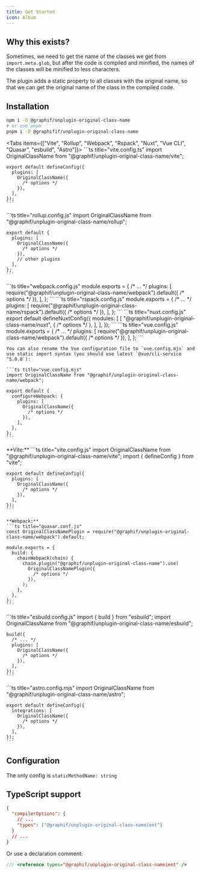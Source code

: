 ```yaml
---
title: Get Started
icon: Album
---
```


## Why this exists?

Sometimes, we need to get the name of the classes we get from `import.meta.glob`, but after the code is compiled and minified, the names of the classes will be minified to less characters.

The plugin adds a static property to all classes with the original name, so that we can get the original name of the class in the compiled code.

## Installation

```sh
npm i -D @graphif/unplugin-original-class-name
# or use pnpm
pnpm i -D @graphifif/unplugin-original-class-name
```

<Tabs items={["Vite", "Rollup", "Webpack", "Rspack", "Nuxt", "Vue CLI", "Quasar", "esbuild", "Astro"]}>
  <Tab>
    ```ts title="vite.config.ts"
    import OriginalClassName from "@graphif/unplugin-original-class-name/vite";

    export default defineConfig({
      plugins: [
        OriginalClassName({
          /* options */
        }),
      ],
    });
    ```

  </Tab>

  <Tab>
    ```ts title="rollup.config.js"
    import OriginalClassName from "@graphif/unplugin-original-class-name/rollup";

    export default {
      plugins: [
        OriginalClassName({
          /* options */
        }),
        // other plugins
      ],
    };
    ```

  </Tab>

  <Tab>
    ```ts title="webpack.config.js"
    module.exports = {
      /* ... */
      plugins: [
        require("@graphif/unplugin-original-class-name/webpack").default({
          /* options */
        }),
      ],
    };
    ```
  </Tab>

  <Tab>
    ```ts title="rspack.config.js"
    module.exports = {
      /* ... */
      plugins: [
        require("@graphif/unplugin-original-class-name/rspack").default({
          /* options */
        }),
      ],
    };
    ```
  </Tab>

  <Tab>
    ```ts title="nuxt.config.js"
    export default defineNuxtConfig({
      modules: [
        [
          "@graphif/unplugin-original-class-name/nuxt",
          {
            /* options */
          },
        ],
      ],
    });
    ```
  </Tab>

  <Tab>
    ```ts title="vue.config.js"
    module.exports = {
      /* ... */
      plugins: [
        require("@graphif/unplugin-original-class-name/webpack").default({
          /* options */
        }),
      ],
    };
    ```

    You can also rename the Vue configuration file to `vue.config.mjs` and use static import syntax (you should use latest `@vue/cli-service ^5.0.8`):

    ```ts title="vue.config.mjs"
    import OriginalClassName from "@graphif/unplugin-original-class-name/webpack";

    export default {
      configureWebpack: {
        plugins: [
          OriginalClassName({
            /* options */
          }),
        ],
      },
    };
    ```

  </Tab>

  <Tab>
    **Vite:**
    ```ts title="vite.config.js"
    import OriginalClassName from "@graphif/unplugin-original-class-name/vite";
    import { defineConfig } from "vite";

    export default defineConfig({
      plugins: [
        OriginalClassName({
          /* options */
        }),
      ],
    });
    ```

    **Webpack:**
    ```ts title="quasar.conf.js"
    const OriginalClassNamePlugin = require("@graphif/unplugin-original-class-name/webpack").default;

    module.exports = {
      build: {
        chainWebpack(chain) {
          chain.plugin("@graphif/unplugin-original-class-name").use(
            OriginalClassNamePlugin({
              /* options */
            }),
          );
        },
      },
    };
    ```

  </Tab>

  <Tab>
    ```ts title="esbuild.config.js"
    import { build } from "esbuild";
    import OriginalClassName from "@graphif/unplugin-original-class-name/esbuild";

    build({
      /* ... */
      plugins: [
        OriginalClassName({
          /* options */
        }),
      ],
    });
    ```

  </Tab>

  <Tab>
    ```ts title="astro.config.mjs"
    import OriginalClassName from "@graphif/unplugin-original-class-name/astro";

    export default defineConfig({
      integrations: [
        OriginalClassName({
          /* options */
        }),
      ],
    });
    ```

  </Tab>
</Tabs>

## Configuration

The only config is `staticMethodName: string`

## TypeScript support

```json title="tsconfig.json"
{
  "compilerOptions": {
    // ...
    "types": ["@graphif/unplugin-original-class-nameient"]
  }
  // ...
}
```

Or use a declaration comment:

```ts title="vite-env.d.ts"
/// <reference types="@graphif/unplugin-original-class-nameient" />
```
